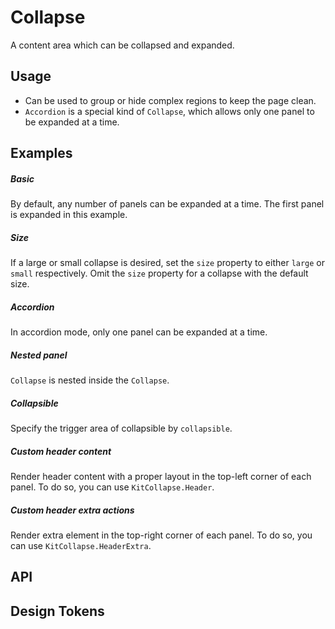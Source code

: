
<Meta of={KitCollapseStories} />

# Collapse

A content area which can be collapsed and expanded.

## Usage

- Can be used to group or hide complex regions to keep the page clean.
- `Accordion` is a special kind of `Collapse`, which allows only one panel to be expanded at a time.

## Examples

##### Basic

By default, any number of panels can be expanded at a time. The first panel is expanded in this example.

<CustomCanvas content={Examples.Basic} source={Sources.Basic} id="collapse-basic" />

##### Size

If a large or small collapse is desired, set the `size` property to either `large` or `small` respectively. Omit the `size` property for a collapse with the default size.

<CustomCanvas content={Examples.Size} source={Sources.Size} id="collapse-size" />

##### Accordion

In accordion mode, only one panel can be expanded at a time.

<CustomCanvas content={Examples.Accordion} source={Sources.Accordion} id="collapse-acordion" />

##### Nested panel

`Collapse` is nested inside the `Collapse`.

<CustomCanvas content={Examples.Nested} source={Sources.Nested} id="collapse-nested" />

##### Collapsible

Specify the trigger area of collapsible by `collapsible`.

<CustomCanvas content={Examples.Collapsible} source={Sources.Collapsible} id="collapse-collapsible" />

##### Custom header content

Render header content with a proper layout in the top-left corner of each panel. To do so, you can use `KitCollapse.Header`.

<CustomCanvas content={Examples.CustomHeaderContent} source={Sources.CustomHeaderContent} id="collapse-custom-header-content" />

##### Custom header extra actions

Render extra element in the top-right corner of each panel. To do so, you can use `KitCollapse.HeaderExtra`.

<CustomCanvas content={Examples.CustomHeaderExtra} source={Sources.CustomHeaderExtra} id="collapse-custom-header-extra" />

## API

<Canvas of={KitCollapseStories.Api} />

<Controls of={KitCollapseStories.Api} />


## Design Tokens

<DesignTokens path="components.Collapse" tokens={fields?.components?.Collapse} />